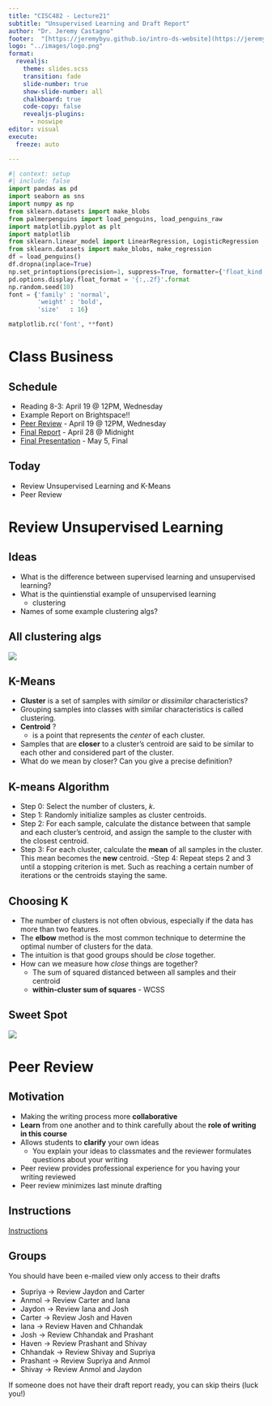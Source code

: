 ```yaml
---
title: "CISC482 - Lecture21"
subtitle: "Unsupervised Learning and Draft Report"
author: "Dr. Jeremy Castagno"
footer:  "[https://jeremybyu.github.io/intro-ds-website](https://jeremybyu.github.io/intro-ds-website/)"
logo: "../images/logo.png"
format: 
  revealjs: 
    theme: slides.scss
    transition: fade
    slide-number: true
    show-slide-number: all 
    chalkboard: true
    code-copy: false
    revealjs-plugins:
      - noswipe
editor: visual
execute:
  freeze: auto

---
```



```python
#| context: setup
#| include: false
import pandas as pd
import seaborn as sns 
import numpy as np
from sklearn.datasets import make_blobs
from palmerpenguins import load_penguins, load_penguins_raw
import matplotlib.pyplot as plt
import matplotlib
from sklearn.linear_model import LinearRegression, LogisticRegression
from sklearn.datasets import make_blobs, make_regression
df = load_penguins()
df.dropna(inplace=True)
np.set_printoptions(precision=1, suppress=True, formatter={'float_kind': "{:.1f}".format})
pd.options.display.float_format = '{:,.2f}'.format
np.random.seed(10)
font = {'family' : 'normal',
        'weight' : 'bold',
        'size'   : 16}

matplotlib.rc('font', **font)
```

# Class Business


## Schedule

- Reading 8-3:  April 19 @ 12PM, Wednesday
- Example Report on Brightspace!!
- [Peer Review](https://docs.google.com/document/d/1iKlK7jYsm8iOCfY-S3eWVHGXIAAhCMxCe4BfGCh43ms/edit?usp=sharing) - April 19 @ 12PM, Wednesday
- [Final Report](https://jeremybyu.github.io/intro-ds-website/project-description.html#final-report) - April 28 @ Midnight
- [Final Presentation](https://jeremybyu.github.io/intro-ds-website/project-description.html#slides) - May 5, Final

## Today

- Review Unsupervised Learning and K-Means
- Peer Review



# Review Unsupervised Learning


## Ideas

:::incremental
- What is the difference between supervised learning and unsupervised learning?
- What is the quintienstial example of unsupervised learning
  - clustering
- Names of some example clustering algs?
:::


## All clustering algs

![](./lec21_images/all_clustering_algs.png)

## K-Means

::: incremental
- **Cluster** is a set of samples with *similar* or *dissimilar* characteristics?
- Grouping samples into classes with similar characteristics is called clustering. 
- **Centroid** ?
  - is a point that represents the *center* of each cluster. 
- Samples that are **closer** to a cluster's centroid are said to be similar to each other and considered part of the cluster.
- What do we mean by closer? Can you give a precise definition?
:::


## K-means Algorithm{.smaller}

:::incremental
- Step 0: Select the number of clusters, $k$.
- Step 1: Randomly initialize samples as cluster centroids.
- Step 2: For each sample, calculate the distance between that sample and each cluster's centroid, and assign the sample to the cluster with the closest centroid.
- Step 3: For each cluster, calculate the **mean** of all samples in the cluster. This mean becomes the **new** centroid.
-Step 4: Repeat steps 2 and 3 until a stopping criterion is met. Such as reaching a certain number of iterations or the centroids staying the same. 
:::

## Choosing K

::: incremental
- The number of clusters is not often obvious, especially if the data has more than two features. 
- The **elbow** method is the most common technique to determine the optimal number of clusters for the data. 
- The intuition is that good groups should be *close* together.
- How can we measure how *close* things are together?
  - The sum of squared distanced between all samples and their centroid
  - **within-cluster sum of squares** - WCSS
:::

## Sweet Spot

![](./lec21_images/elbow.png)


# Peer Review

## Motivation

:::incremental
- Making the writing process more **collaborative**
- **Learn** from one another and to think carefully about the **role of writing in this course**
- Allows students to **clarify** your own ideas 
  - You explain your ideas to classmates and the reviewer formulates questions about your writing
- Peer review provides professional experience for you having your writing reviewed
- Peer review minimizes last minute drafting
:::

## Instructions

[Instructions](https://docs.google.com/document/d/1iKlK7jYsm8iOCfY-S3eWVHGXIAAhCMxCe4BfGCh43ms/edit?usp=sharing)

## Groups {.smaller}

You should have been e-mailed view only access to their drafts

- Supriya -&gt; Review Jaydon and Carter
- Anmol -&gt; Review Carter and Iana
- Jaydon -&gt; Review Iana and Josh
- Carter -&gt; Review Josh and Haven
- Iana -&gt; Review Haven and Chhandak
- Josh -&gt; Review Chhandak and Prashant
- Haven -&gt; Review Prashant and Shivay
- Chhandak -&gt; Review Shivay and Supriya
- Prashant -&gt; Review Supriya and Anmol
- Shivay -&gt; Review Anmol and Jaydon

::: callout-tip
If someone does not have their draft report ready, you can skip theirs (luck you!)
:::
